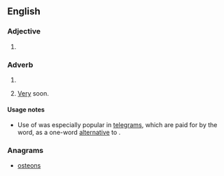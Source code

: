 ==English==

===Adjective===
{{head|en|adjective superlative form}}

# {{en-superlative of|soon}}

===Adverb===
{{head|en|adverb superlative form}}

# {{en-superlative of|soon}}
# {{lb|en|informal}} [[very|Very]] soon.{{rfex|en}}

====Usage notes====
* {{sense|very soon}} Use of {{m|en||soonest}} was especially popular in [[telegram]]s, which are paid for by the word, as a one-word [[alternative]] to {{soplink|as|soon|as|possible}}.

===Anagrams===
* [[osteons#English|osteons]]